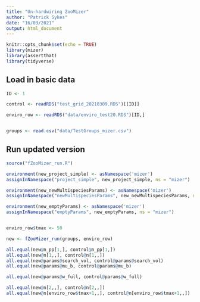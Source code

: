 ```yaml
---
title: "Un-hardwiring ZooMizer"
author: "Patrick Sykes"
date: "16/03/2021"
output: html_document
---
```


```r
knitr::opts_chunk$set(echo = TRUE)
library(mizer)
library(assertthat)
library(tidyverse)
```

## Load in basic data

```r

ID <- 1

control <- readRDS("test_grid_20210309.RDS")[[ID]]

enviro_row <- readRDS("data/enviro_test20.RDS")[ID,]


groups <- read.csv("data/TestGroups_mizer.csv")

```

## Run updated version

```r

source("fZooMizer_run.R")

environment(new_project_simple) <- asNamespace('mizer')
assignInNamespace("project_simple", new_project_simple, ns = "mizer")

environment(new_newMultispeciesParams) <- asNamespace('mizer')
assignInNamespace("newMultispeciesParams", new_newMultispeciesParams, ns = "mizer")

environment(new_emptyParams) <- asNamespace('mizer')
assignInNamespace("emptyParams", new_emptyParams, ns = "mizer")


enviro_row$tmax <- 50

new <- fZooMizer_run(groups, enviro_row)

all.equal(new@n_pp[1,], control@n_pp[1,])
all.equal(new@n[1,,], control@n[1,,])
all.equal(new@params@search_vol, control@params@search_vol)
all.equal(new@params@mu_b, control@params@mu_b)

all.equal(new@params@w_full, control@params@w_full)

all.equal(new@n[2,,], control@n[2,,])
all.equal(new@n[enviro_row$tmax+1,,], control@n[enviro_row$tmax+1,,])

```